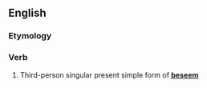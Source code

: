 ==English==

===Etymology===
{{suffix|beseem|eth}}

===Verb===
{{en-verb form}}

# {{archaic}} Third-person singular present simple form of '''[[beseem]]'''